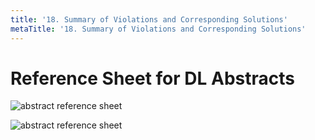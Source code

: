 ```yaml
---
title: '18.	Summary of Violations and Corresponding Solutions'
metaTitle: '18. Summary of Violations and Corresponding Solutions'
---
```

# Reference Sheet for DL Abstracts
![abstract reference sheet](/components/abstract_reference_sheetpg1.jpg "Abstract Reference Sheet")

![abstract reference sheet](/components/referencesheet2.png "Abstract Refrence Sheet")

